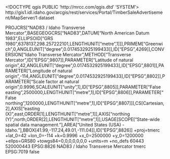 <!DOCTYPE qgis PUBLIC 'http://mrcc.com/qgis.dtd' 'SYSTEM'>
<qgis version="3.32.0-Lima">
  <identifier>http://gis1.idl.idaho.gov/arcgis/rest/services/Portal/TimberSaleAdvertisement/MapServer/1</identifier>
  <parentidentifier></parentidentifier>
  <language></language>
  <type>dataset</type>
  <title>Timber Sale Boundary</title>
  <abstract></abstract>
  <links>
    <link format="" mimeType="" name="Source" size="" type="WWW:LINK" description="" url="http://gis1.idl.idaho.gov/arcgis/rest/services/Portal/TimberSaleAdvertisement/MapServer/1"/>
  </links>
  <dates/>
  <fees></fees>
  <encoding></encoding>
  <crs>
    <spatialrefsys nativeFormat="Wkt">
      <wkt>PROJCRS["NAD83 / Idaho Transverse Mercator",BASEGEOGCRS["NAD83",DATUM["North American Datum 1983",ELLIPSOID["GRS 1980",6378137,298.257222101,LENGTHUNIT["metre",1]]],PRIMEM["Greenwich",0,ANGLEUNIT["degree",0.0174532925199433]],ID["EPSG",4269]],CONVERSION["Idaho Transverse Mercator",METHOD["Transverse Mercator",ID["EPSG",9807]],PARAMETER["Latitude of natural origin",42,ANGLEUNIT["degree",0.0174532925199433],ID["EPSG",8801]],PARAMETER["Longitude of natural origin",-114,ANGLEUNIT["degree",0.0174532925199433],ID["EPSG",8802]],PARAMETER["Scale factor at natural origin",0.9996,SCALEUNIT["unity",1],ID["EPSG",8805]],PARAMETER["False easting",2500000,LENGTHUNIT["metre",1],ID["EPSG",8806]],PARAMETER["False northing",1200000,LENGTHUNIT["metre",1],ID["EPSG",8807]]],CS[Cartesian,2],AXIS["easting (X)",east,ORDER[1],LENGTHUNIT["metre",1]],AXIS["northing (Y)",north,ORDER[2],LENGTHUNIT["metre",1]],USAGE[SCOPE["State-wide spatial data management."],AREA["United States (USA) - Idaho."],BBOX[41.99,-117.24,49.01,-111.04]],ID["EPSG",8826]]</wkt>
      <proj4>+proj=tmerc +lat_0=42 +lon_0=-114 +k=0.9996 +x_0=2500000 +y_0=1200000 +ellps=GRS80 +towgs84=0,0,0,0,0,0,0 +units=m +no_defs</proj4>
      <srsid>60443</srsid>
      <srid>520000443</srid>
      <authid>EPSG:8826</authid>
      <description>NAD83 / Idaho Transverse Mercator</description>
      <projectionacronym>tmerc</projectionacronym>
      <ellipsoidacronym>EPSG:7019</ellipsoidacronym>
      <geographicflag>false</geographicflag>
    </spatialrefsys>
  </crs>
  <extent>
    <spatial minz="0" crs="EPSG:8826" maxz="0" maxy="1964795.46810000017285347" minx="2263791.75050000008195639" maxx="2680316.72709999978542328" dimensions="2" miny="1249884.79959999956190586"/>
  </extent>
</qgis>
